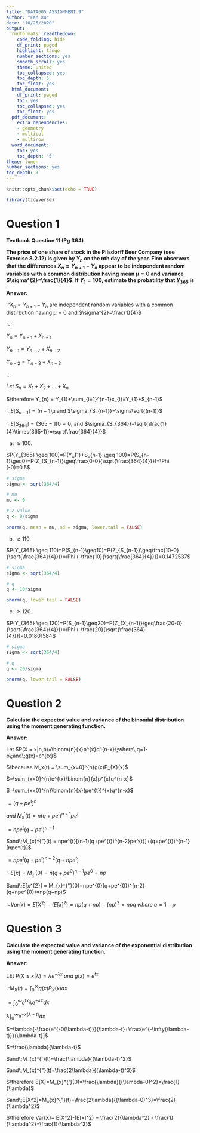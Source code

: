 ---
title: "DATA605 ASSIGNMENT 9"
author: "Fan Xu"
date: "10/25/2020"
output:
  rmdformats::readthedown:
    code_folding: hide
    df_print: paged
    highlight: tango
    number_sections: yes
    smooth_scroll: yes
    theme: united
    toc_collapsed: yes
    toc_depth: 5
    toc_float: yes
  html_document:
    df_print: paged
    toc: yes
    toc_collapsed: yes
    toc_float: yes
  pdf_document:
    extra_dependencies:
    - geometry
    - multicol
    - multirow
  word_document:
    toc: yes
    toc_depth: '5'
theme: lumen
number_sections: yes
toc_depth: 3
---

```{r setup, include=FALSE}
knitr::opts_chunk$set(echo = TRUE)
```


```{r load library, message=FALSE, warning=FALSE}
library(tidyverse)


```

# Question 1

**Textbook Question 11 (Pg 364)**

**The price of one share of stock in the Pilsdorff Beer Company (see Exercise 8.2.12) is given by $Y_{n}$ on the nth day of the year. Finn observers that the differences $X_{n}=Y_{n+1}-Y_{n}$ appear to be independent random variables with a common distribution having mean $\mu=0$ and variance $\sigma^{2}=\frac{1}{4}$. If $Y_{1}=100$, estimate the probatility that $Y_{365}$ is**


**Answer:**

$\because X_{n}=Y_{n+1}-Y_{n}$ are independent random variables with a common distirbution having $\mu=0$ and $\sigma^{2}=\frac{1}{4}$

$\therefore:$

$Y_{n} = Y_{n-1}+X_{n-1}$

$Y_{n-1} = Y_{n-2}+X_{n-2}$

$Y_{n-2} = Y_{n-3}+X_{n-3}$

...

$Let\;S_{n} = X_{1}+X_{2}+...+X_{n}$

$\therefore Y_{n} = Y_{1}+\sum_{i=1}^{n-1}x_{i}=Y_{1}+S_{n-1}$

$\therefore E[S_{n-1}] = (n-1)\mu$ and $\sigma_{S_{n-1}}=\sigma\sqrt{(n-1)}$

$\therefore E[S_{364}]=(365-1)0=0$, and $\sigma_{S_{364}}=\sqrt{\frac{1}{4}\times(365-1)}=\sqrt{\frac{364}{4}}$



(a) $\geq100$.

$P(Y_{365} \geq 100)=P(Y_{1}+S_{n-1} \geq 100)=P(S_{n-1}\geq0)=P(Z_{S_{n-1}}\geq\frac{0-0}{\sqrt{\frac{364}{4}}})=\Phi (-0)=0.5$


```{r}
# sigma
sigma <- sqrt(364/4)

# mu
mu <- 0

# Z-value
q <- 0/sigma

pnorm(q, mean = mu, sd = sigma, lower.tail = FALSE)


```

(b) $\geq110$.


$P(Y_{365} \geq 110)=P(S_{n-1}\geq10)=P(Z_{S_{n-1}}\geq\frac{10-0}{\sqrt{\frac{364}{4}}})=\Phi (-\frac{10}{\sqrt{\frac{364}{4}}})=0.1472537$
```{r}
# sigma
sigma <- sqrt(364/4)

# q
q <- 10/sigma

pnorm(q, lower.tail = FALSE)


```

(c) $\geq120$.

$P(Y_{365} \geq 120)=P(S_{n-1}\geq20)=P(Z_{X_{n-1}}\geq\frac{20-0}{\sqrt{\frac{364}{4}}})=\Phi (-\frac{20}{\sqrt{\frac{364}{4}}})=0.01801584$
```{r}
# sigma
sigma <- sqrt(364/4)

# q
q <- 20/sigma

pnorm(q, lower.tail = FALSE)


```



# Question 2

**Calculate the expected value and variance of the binomial distribution using the moment generating function.**

**Answer:**

Let $P(X = x|n,p)=\binom{n}{x}p^{x}q^{n-x}\;where\;q=1-p\;and\;g(x)=e^{tx}$

$\because M_x(t) = \sum_{x=0}^{n}g(x)P_{X}(x)$

$=\sum_{x=0}^{n}e^{tx}\binom{n}{x}p^{x}q^{n-x}$

$=\sum_{x=0}^{n}\binom{n}{x}(pe^{t})^{x}q^{n-x}$

$=(q+pe^{t})^n$

$and\;M_{x}^{'}(t) = n(q+pe^{t})^{n-1}pe^{t}$

$=npe^{t}(q+pe^t)^{n-1}$

$and\;M_{x}^{"}(t) = npe^{t}[(n-1)(q+pe^{t})^{n-2}pe^{t}]+(q+pe^{t})^{n-1}[npe^{t}]$

$=npe^{t}(q+pe^{t})^{n-2}(q+npe^{t})$

$\therefore E[x]=M_{x}^{'}(0)=n(q+pe^{0})^{n-1}pe^{0}=np$

$and\;E[x^{2}] = M_{x}^{"}(0)=npe^{0}(q+pe^{0})^{n-2}(q+npe^{0})=np(q+np)$

$\therefore Var(x) = E[X^2]-(E[x]^2) = np(q+np) - (np)^2=npq\;where\;q=1-p$



# Question 3

**Calculate the expected value and variance of the exponential distribution using the moment generating function.**

**Answer:**

LEt $P(X \leq x | \lambda)=\lambda e^{-\lambda x}\;and\;g(x)=e^{tx}$

$\because M_X(t)=\int_{0}^{\infty}g(x)P_X(x)dx$

$=\int_{0}^{\infty}e^{tx}\lambda e^{-\lambda x}dx$

$\lambda\int_{0}^{\infty}e^{-x(\lambda-t)}dx$

$=\lambda[-\frac{e^{-0(\lambda-t)}}{\lambda-t}+\frac{e^{-\infty(\lambda-t)}}{\lambda-t}]$

$=\frac{\lambda}{\lambda-t}$

$and\;M_{x}^{'}(t)=\frac{\lambda}{(\lambda-t)^2}$

$and\;M_{x}^{"}(t)=\frac{2\lambda}{(\lambda-t)^3}$

$\therefore E[X]=M_{x}^{'}(0)=\frac{\lambda}{(\lambda-0)^2}=\frac{1}{\lambda}$

$and\;E[X^2]=M_{x}^{"}(t)=\frac{2\lambda}{(\lambda-0)^3}=\frac{2}{\lambda^2}$

$\therefore Var(X)= E[X^2]-(E[x]^2) = \frac{2}{\lambda^2} - \frac{1}{\lambda^2}=\frac{1}{\lambda^2}$
